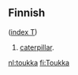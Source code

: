 ==Finnish==
([[Wiktionary:Finnish_index_t|index T]])

# [[caterpillar]].

[[nl:toukka]]
[[fi:Toukka]]